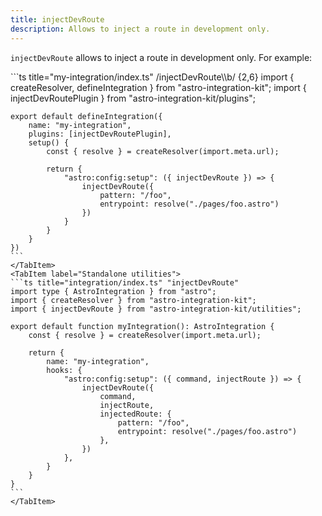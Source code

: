 ```yaml
---
title: injectDevRoute
description: Allows to inject a route in development only.
---
```


`injectDevRoute` allows to inject a route in development only. For example:

<Tabs>
    <TabItem label="Extended hooks">
	```ts title="my-integration/index.ts" /injectDevRoute\\b/ {2,6}
	import { createResolver, defineIntegration } from "astro-integration-kit";
	import { injectDevRoutePlugin } from "astro-integration-kit/plugins";

	export default defineIntegration({
		name: "my-integration",
		plugins: [injectDevRoutePlugin],
		setup() {
			const { resolve } = createResolver(import.meta.url);

			return {
				"astro:config:setup": ({ injectDevRoute }) => {
					injectDevRoute({
						pattern: "/foo",
						entrypoint: resolve("./pages/foo.astro")
					})
				}
			}
		}
	})
	```
	</TabItem>
	<TabItem label="Standalone utilities">
	```ts title="integration/index.ts" "injectDevRoute"
	import type { AstroIntegration } from "astro";
	import { createResolver } from "astro-integration-kit";
	import { injectDevRoute } from "astro-integration-kit/utilities";

	export default function myIntegration(): AstroIntegration {
		const { resolve } = createResolver(import.meta.url);

		return {
			name: "my-integration",
			hooks: {
				"astro:config:setup": ({ command, injectRoute }) => {
					injectDevRoute({
						command,
						injectRoute,
						injectedRoute: {
							pattern: "/foo",
							entrypoint: resolve("./pages/foo.astro")
						},
					})
				},
			}
		}
	}
	``` 
	</TabItem>
</Tabs>
